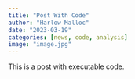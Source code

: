```yaml
---
title: "Post With Code"
author: "Harlow Malloc"
date: "2023-03-19"
categories: [news, code, analysis]
image: "image.jpg"
---
```


This is a post with executable code.
